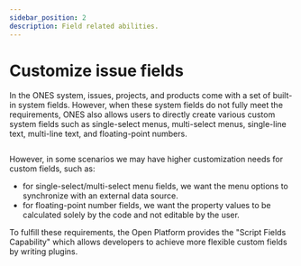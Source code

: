 ```yaml
---
sidebar_position: 2
description: Field related abilities.
---
```




# Customize issue fields

In the ONES system, issues, projects, and products come with a set of built-in system fields. However, when these system fields do not fully meet the requirements, ONES also allows users to directly create various custom system fields such as single-select menus, multi-select menus, single-line text, multi-line text, and floating-point numbers.

<Image img={customField} />

However, in some scenarios we may have higher customization needs for custom fields, such as:

- for single-select/multi-select menu fields, we want the menu options to synchronize with an external data source.
- for floating-point number fields, we want the property values to be calculated solely by the code and not editable by the user.

To fulfill these requirements, the Open Platform provides the "Script Fields Capability" which allows developers to achieve more flexible custom fields by writing plugins.
